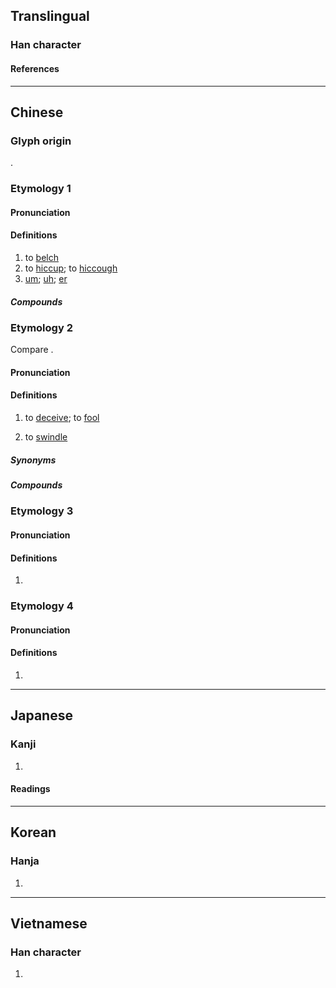 {{character info}}
==Translingual==

===Han character===
{{Han char|rn=30|rad=口|as=04|sn=7|four=61012|canj=RMSU|ids=⿰口厄}}

====References====
{{Han ref|kx=0181.040|dkj=03387|dj=0399.010|hdz=10587.110|uh=5443}}

----

==Chinese==

===Glyph origin===
{{Han etym}}
{{Han compound|口|厄|c1=s|c2=p|t1=mouth|ls=psc}}.

===Etymology 1===
{{zh-forms|alt=呝}}

====Pronunciation====
{{zh-pron
|m=è
|c=ak1
|h=pfs=
|md=
|mn=xm,tp,kh,tn,tc,yl:eh/qz,lk:e̍rh/zz:e̍h/sx,km:èr/sx,hc:erh/mg:è
|w=
|mc=
|oc=2
|cat=v,intj
}}

====Definitions====
{{zh-hanzi}}

# to [[belch]]
# to [[hiccup]]; to [[hiccough]]
# [[um]]; [[uh]]; [[er]]

=====Compounds=====
{{zh-der|呃逆|打呃|呃喔}}

===Etymology 2===
{{zh-forms|alt=眲}}
Compare {{cog|za|ngaek||to take advantage of someone}}.

====Pronunciation====
{{zh-pron
|c=ngaak1,ngak1
|c-t=ngak2
|cat=v
}}

====Definitions====
{{zh-hanzi}}

# {{lb|zh|Cantonese}} to [[deceive]]; to [[fool]]
# {{lb|zh|Cantonese}} to [[swindle]]

=====Synonyms=====
{{zh-dial|騙}}

=====Compounds=====
{{zh-der|呃人|呃秤|呃錢|呃蝦條|呃呃氹氹|呃呃騙騙|偷呃拐騙|呃神騙鬼|呃like|呃鬼食豆腐}}

===Etymology 3===
{{zh-forms}}

====Pronunciation====
{{zh-pron
|m=e
|cat=part
}}

====Definitions====
{{zh-hanzi}}

# {{n-g|Used to indicate approval or shock.}}

===Etymology 4===
{{zh-forms}}

====Pronunciation====
{{zh-pron
|m=ài
|c=aai3
|mc=y
|oc=1
|cat=
}}

====Definitions====
{{zh-hanzi}}

# {{rfdef|zh}}

----

==Japanese==

===Kanji===
{{ja-kanji|grade=|rs=口04}}

# {{rfdef|ja|sort=口04}}

====Readings====
{{ja-readings
|on=あく, あい
|kun=なく
}}

----

==Korean==

===Hanja===
{{ko-hanja|애}}

# {{rfdef|ko|sort=口04}}

----

==Vietnamese==

===Han character===
{{vi-readings|reading=[[ách]], [[nhách]], [[ải]]|rs=口04}}

# {{rfdef|vi}}